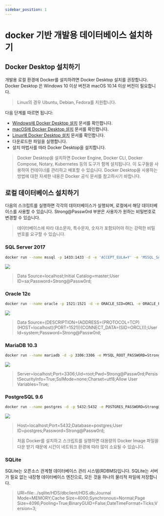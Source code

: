 ```yaml
---
sidebar_position: 1
---
```


# docker 기반 개발용 데이터베이스 설치하기

## Docker Desktop 설치하기

개발용 로컬 환경에 Docker를 설치하려면 Docker Desktop 설치를 권장합니다. Docker Desktop 은 Windows 10 이상 버전과 macOS 10.14 이상 버전이 필요합니다.

> Linux의 경우 Ubuntu, Debian, Fedora를 지원합니다.

다음 단계를 따르면 됩니다:

* [Windows에 Docker Desktop 설치](https://docs.docker.com/desktop/install/windows-install/) 문서를 확인합니다.
* [macOS에 Docker Desktop 설치](https://docs.docker.com/desktop/install/mac-install/) 문서를 확인합니다.
* [Linux에 Docker Desktop 설치](https://docs.docker.com/desktop/install/linux-install/) 문서를 확인합니다.
* 다운로드한 파일을 실행합니다.
* 설치 마법사를 따라 Docker Desktop을 설치합니다.

> Docker Desktop을 설치하면 Docker Engine, Docker CLI, Docker Compose, Notary, Kubernetes 등의 도구가 함께 설치됩니다. 이 도구들을 사용하여 컨테이너를 관리하고 배포할 수 있습니다. Docker Desktop을 사용하는 방법에 대한 자세한 내용은 Docker 공식 문서를 참고하시기 바랍니다.

## 로컬 데이터베이스 설치하기

다음의 스크립트를 실행하면 각각의 데이터베이스가 실행되며, 로컬에서 해당 데이터베이스를 사용할 수 있습니다. Strong@Passw0rd 부분은 사용자가 원하는 비밀번호로 변경할 수 있습니다.

> 데이터베이스에 따라 대소문자, 특수문자, 숫자가 포함되어야 하는 강력한 비밀번호를 요구할 수 있습니다.

### SQL Server 2017

```bash
docker run --name mssql -p 1433:1433 -d -e 'ACCEPT_EULA=Y' -e 'MSSQL_SA_PASSWORD=Strong@Passw0rd' mcr.microsoft.com/mssql/server:2017-latest
```

![](img/docker-mssql.png)

> Data Source=localhost;Initial Catalog=master;User ID=sa;Password=Strong@Passw0rd;

### Oracle 12c

```bash
docker run --name oracle -p 1521:1521 -d -e ORACLE_SID=ORCL -e ORACLE_PWD=Strong@Passw0rd -e ORACLE_CHARACTERSET=KO16MSWIN949 doctorkirk/oracle-19c
```

![](img/docker-oracle.png)

> Data Source=(DESCRIPTION=(ADDRESS=(PROTOCOL=TCP)(HOST=localhost)(PORT=1521))(CONNECT_DATA=(SID=ORCL)));User Id=system;Password=Strong@Passw0rd;

### MariaDB 10.3

```bash
docker run --name mariadb -d -p 3306:3306 -e MYSQL_ROOT_PASSWORD=Strong@Passw0rd mariadb:10.3
```

![](img/docker-mariadb.png)

> Server=localhost;Port=3306;Uid=root;Pwd=Strong@Passw0rd;PersistSecurityInfo=True;SslMode=none;Charset=utf8;Allow User Variables=True;

### PostgreSQL 9.6

```bash
docker run --name postgres -d -p 5432:5432 -e POSTGRES_PASSWORD=Strong@Passw0rd postgres:16
```

![](img/docker-postgresql.png)

> Host=localhost;Port=5432;Database=postgres;User ID=postgres;Password=Strong@Passw0rd;

> 처음 Docker를 설치하고 스크립트를 실행하면 대용량의 Docker Image 파일을 다운 받기 때문에 시간이 네트워크 환경에 따라 많이 소요될 수 있습니다.

### SQLite

SQLite는 오픈소스 관계형 데이터베이스 관리 시스템(RDBMS)입니다. SQLite는 서버가 필요 없는 내장형 데이터베이스 엔진으로, 모든 것을 하나의 물리적 파일에 저장합니다.

> URI=file:../sqlite/HDS/dbclient/HDS.db;Journal Mode=MEMORY;Cache Size=4000;Synchronous=Normal;Page Size=4096;Pooling=True;BinaryGUID=False;DateTimeFormat=Ticks;Version=3;